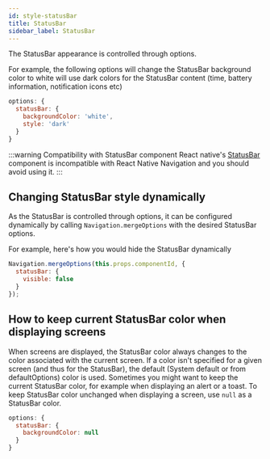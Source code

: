 ```yaml
---
id: style-statusBar
title: StatusBar
sidebar_label: StatusBar
---
```


The StatusBar appearance is controlled through options.

For example, the following options will change the StatusBar background color to white will use dark colors for the StatusBar content (time, battery information, notification icons etc)

```js
options: {
  statusBar: {
    backgroundColor: 'white',
    style: 'dark'
  }
}
```

:::warning Compatibility with StatusBar component
React native's [StatusBar](https://reactnative.dev/docs/statusbar#__docusaurus) component is incompatible with React Native Navigation and you should avoid using it.
:::

## Changing StatusBar style dynamically

As the StatusBar is controlled through options, it can be configured dynamically by calling `Navigation.mergeOptions` with the desired StatusBar options.

For example, here's how you would hide the StatusBar dynamically

```js
Navigation.mergeOptions(this.props.componentId, {
  statusBar: {
    visible: false
  }
});
```

## How to keep current StatusBar color when displaying screens

When screens are displayed, the StatusBar color always changes to the color associated with the current screen. If a color isn't specified for a given screen (and thus for the StatusBar), the default (System default or from defaultOptions) color is used. Sometimes you might want to keep the current StatusBar color, for example when displaying an alert or a toast. To keep StatusBar color unchanged when displaying a screen, use `null` as a StatusBar color.

```js
options: {
  statusBar: {
    backgroundColor: null
  }
}
```
